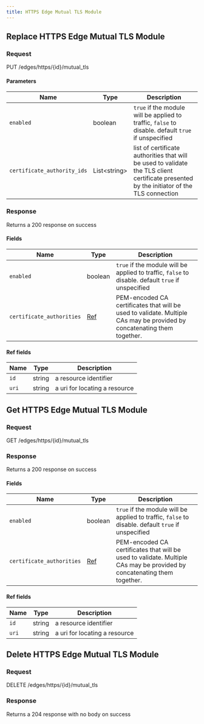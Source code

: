 ```yaml
---
title: HTTPS Edge Mutual TLS Module
---
```




## Replace HTTPS Edge Mutual TLS Module

### Request

PUT /edges/https/\{id\}/mutual_tls

<HTTPSEdgeMutualTLSModuleReplaceRequest />

#### Parameters

| Name                        | Type               | Description                                                                                                                               |
| --------------------------- | ------------------ | ----------------------------------------------------------------------------------------------------------------------------------------- |
| `enabled`                   | boolean            | `true` if the module will be applied to traffic, `false` to disable. default `true` if unspecified                                        |
| `certificate_authority_ids` | List&lt;string&gt; | list of certificate authorities that will be used to validate the TLS client certificate presented by the initiator of the TLS connection |

### Response

Returns a 200 response on success

<HTTPSEdgeMutualTLSModuleReplaceResponse />

#### Fields

| Name                      | Type               | Description                                                                                                             |
| ------------------------- | ------------------ | ----------------------------------------------------------------------------------------------------------------------- |
| `enabled`                 | boolean            | `true` if the module will be applied to traffic, `false` to disable. default `true` if unspecified                      |
| `certificate_authorities` | [Ref](#ref-fields) | PEM-encoded CA certificates that will be used to validate. Multiple CAs may be provided by concatenating them together. |

#### Ref fields

| Name  | Type   | Description                   |
| ----- | ------ | ----------------------------- |
| `id`  | string | a resource identifier         |
| `uri` | string | a uri for locating a resource |

## Get HTTPS Edge Mutual TLS Module

### Request

GET /edges/https/\{id\}/mutual_tls

<HTTPSEdgeMutualTLSModuleGetRequest />

### Response

Returns a 200 response on success

<HTTPSEdgeMutualTLSModuleGetResponse />

#### Fields

| Name                      | Type               | Description                                                                                                             |
| ------------------------- | ------------------ | ----------------------------------------------------------------------------------------------------------------------- |
| `enabled`                 | boolean            | `true` if the module will be applied to traffic, `false` to disable. default `true` if unspecified                      |
| `certificate_authorities` | [Ref](#ref-fields) | PEM-encoded CA certificates that will be used to validate. Multiple CAs may be provided by concatenating them together. |

#### Ref fields

| Name  | Type   | Description                   |
| ----- | ------ | ----------------------------- |
| `id`  | string | a resource identifier         |
| `uri` | string | a uri for locating a resource |

## Delete HTTPS Edge Mutual TLS Module

### Request

DELETE /edges/https/\{id\}/mutual_tls

<HTTPSEdgeMutualTLSModuleDeleteRequest />

### Response

Returns a 204 response with no body on success
